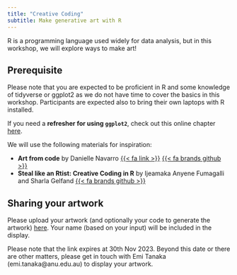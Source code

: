 ```yaml
---
title: "Creative Coding"
subtitle: Make generative art with R
---
```



R is a programming language used widely for data analysis, but in this workshop, we will explore ways to make art! 

::: callout-warning

## Prerequisite
 
Please note that you are expected to be proficient in R and some knowledge of tidyverse or ggplot2 as we do not have time to cover the basics in this workshop. Participants are expected also to bring their own laptops with R installed.

:::

If you need a **refresher for using `ggplot2`**, check out this online chapter [here](https://learnr.numbat.space/chapter6).

We will use the following materials for inspiration:

- **Art from code** by Danielle Navarro [{{< fa link >}}](https://art-from-code.netlify.app/) [{{< fa brands github >}}](https://github.com/rstudio-conf-2022/art-from-code)
- **Steal like an Rtist: Creative Coding in R** by Ijeamaka Anyene Fumagalli and Sharla Gelfand [{{< fa brands github >}}](https://github.com/posit-conf-2023/creative-coding)



## Sharing your artwork

Please upload your artwork (and optionally your code to generate the artwork) [here](https://www.dropbox.com/request/DRq48DNRGU9mhpI2MZDd). Your name (based on your input) will be included in the display. 

Please note that the link expires at 30th Nov 2023. Beyond this date or there are other matters, please get in touch with Emi Tanaka (emi.tanaka@anu.edu.au) to display your artwork. 

